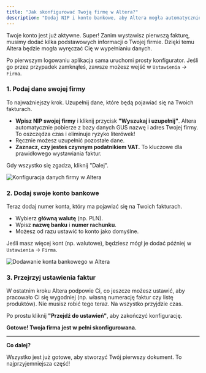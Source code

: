 ```yaml
---
title: "Jak skonfigurować Twoją firmę w Altera?"
description: "Dodaj NIP i konto bankowe, aby Altera mogła automatycznie uzupełniać dane na fakturach. To tylko kilka prostych kliknięć – zobacz jakie to proste."
---
```


Twoje konto jest już aktywne. Super! Zanim wystawisz pierwszą fakturę, musimy dodać kilka podstawowych informacji o Twojej firmie. Dzięki temu Altera będzie mogła wyręczać Cię w wypełnianiu danych.

Po pierwszym logowaniu aplikacja sama uruchomi prosty konfigurator. Jeśli go przez przypadek zamknąłeś, zawsze możesz wejść w `Ustawienia` → `Firma`.

### 1. Podaj dane swojej firmy

To najważniejszy krok. Uzupełnij dane, które będą pojawiać się na Twoich fakturach.

* **Wpisz NIP swojej firmy** i kliknij przycisk **"Wyszukaj i uzupełnij"**. Altera automatycznie pobierze z bazy danych GUS nazwę i adres Twojej firmy. To oszczędza czas i eliminuje ryzyko literówek!
* Ręcznie możesz uzupełnić pozostałe dane.
* **Zaznacz, czy jesteś czynnym podatnikiem VAT.** To kluczowe dla prawidłowego wystawiania faktur.

Gdy wszystko się zgadza, kliknij "Dalej".

<img alt="Konfiguracja danych firmy w Altera" src="/images/old/3.7.Altera.app–Instrukcjaobsługi.jpg"/>

### 2. Dodaj swoje konto bankowe

Teraz dodaj numer konta, który ma pojawiać się na Twoich fakturach.

* Wybierz **główną walutę** (np. PLN).
* Wpisz **nazwę banku** i **numer rachunku**.
* Możesz od razu ustawić to konto jako domyślne.

Jeśli masz więcej kont (np. walutowe), będziesz mógł je dodać później w `Ustawienia` → `Firma`.

<img alt="Dodawanie konta bankowego w Altera" src="/images/old/3.8.Altera.app–Instrukcjaobsługi.jpg"/>

### 3. Przejrzyj ustawienia faktur

W ostatnim kroku Altera podpowie Ci, co jeszcze możesz ustawić, aby pracowało Ci się wygodniej (np. własną numerację faktur czy listę produktów). Nie musisz robić tego teraz. Na wszystko przyjdzie czas.

Po prostu kliknij **"Przejdź do ustawień"**, aby zakończyć konfigurację.

**Gotowe! Twoja firma jest w pełni skonfigurowana.**

---
**Co dalej?**

Wszystko jest już gotowe, aby stworzyć Twój pierwszy dokument. To najprzyjemniejsza część!